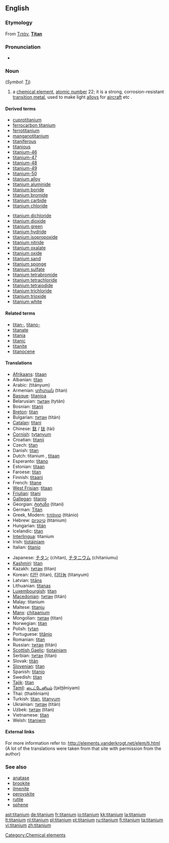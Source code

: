 ==English==

{{elements|Ti|scandium|Sc|vanadium|V}}

===Etymology===
From {{Gr.}} [[Τιτάν]], '''[[Titan]]'''

===Pronunciation===
* {{audio|en-us-titanium.ogg|Audio (US)}}

===Noun===
{{en-noun|-}} (''Symbol'': [[Ti]])
{{wikipedia}}

# a [[chemical element]], [[atomic number]] 22; it is a strong, corrosion-resistant [[transition metal]], used to make light [[alloy]]s for [[aircraft]] etc .

====Derived terms====
{{top2}}
* [[cuprotitanium]]
* [[ferrocarbon titanium]]
* [[ferrotitanium]]
* [[manganotitanium]]
* [[titaniferous]]
* [[titanious]]
* [[titanium-46]]
* [[titanium-47]]
* [[titanium-48]]
* [[titanium-49]]
* [[titanium-50]]
* [[titanium alloy]]
* [[titanium aluminide]]
* [[titanium boride]]
* [[titanium bromide]]
* [[titanium carbide]]
* [[titanium chloride]]
{{mid2}}
* [[titanium dichloride]]
* [[titanium dioxide]]
* [[titanium green]]
* [[titanium hydride]]
* [[titanium isopropoxide]]
* [[titanium nitride]]
* [[titanium oxalate]]
* [[titanium oxide]]
* [[titanium sand]]
* [[titanium sponge]]
* [[titanium sulfate]]
* [[titanium tetrabromide]]
* [[titanium tetrachloride]]
* [[titanium tetraiodide]]
* [[titanium trichloride]]
* [[titanium trioxide]]
* [[titanium white]]
{{bottom}}

====Related terms====
* [[titan-]], [[titano-]]
* [[titanate]]
* [[titania]]
* [[titanic]]
* [[titanite]]
* [[titanocene]]

====Translations====
{{top}}
* [[Afrikaans]]: [[titaan]]
* Albanian: [[titan]]
* Arabic: {{Arab|[[تيتانيوم]]}} (titányum) {{m}}
* Armenian: [[տիտան]] (titan)
* [[Basque]]: [[titanioa]]
* Belarusian: [[тытан]] (tytán) {{m}}
* Bosnian: [[titanij]]
* [[Breton]]: [[titan]]
* Bulgarian: [[титан]] (titán) {{m}}
* [[Catalan]]: [[titani]]
* Chinese: [[鈦]] / [[钛]] (tài)
* [[Cornish]]: [[tytanyum]]
* Croatian: [[titanij]]
* Czech: [[titan]] {{m}}
* Danish: [[titan]]
* Dutch: titanium {{n}}, [[titaan]] {{n}}
* Esperanto: [[titano]]
* Estonian: [[titaan]]
* Faroese: [[titan]]
* Finnish: [[titaani]]
* French: [[titane]] {{m}}
* [[West Frisian]]: [[titaan]]
* [[Friulian]]: [[titani]]
* [[Gallegan]]: [[titanio]]
* Georgian: [[ტიტანი]] (titani)
* German: [[Titan]] {{n}}
* Greek, Modern: [[τιτάνιο]] (titánio) {{n}}
* Hebrew: [[טיטניום]] (titánium)
* Hungarian: [[titán]]
* Icelandic: [[titan]]
* [[Interlingua]]: titanium
* Irish: [[tíotáiniam]]
* Italian: [[titanio]] {{m}}
{{mid}}
* Japanese: [[チタン]] (chitan), [[チタニウム]] (chitaniumu)
* [[Kashmiri]]: [[titan]]
* Kazakh: [[титан]] (titan)
* Korean: [[티탄]] (titan), [[티타늄]] (titanyum)
* Latvian: [[titāns]]
* Lithuanian: [[titanas]]
* [[Luxembourgish]]: [[titan]]
* [[Macedonian]]: [[титан]] (titán) {{m}}
* Malay: titanium
* Maltese: [[titanju]]
* [[Manx]]: [[çhitaanium]]
* Mongolian: [[титан]] (titan)
* Norwegian: [[titan]]
* Polish: [[tytan]] {{m}}
* Portuguese: [[titânio]] {{m}}
* Romanian: [[titan]] {{n}}
* Russian: [[титан]] (titán) {{m}}
* [[Scottish Gaelic]]: [[tìotainiam]]
* Serbian: [[титан]] (titan) {{m}}
* Slovak: [[titán]]
* [[Slovenian]]: [[titan]]
* Spanish: [[titanio]] {{m}}
* Swedish: [[titan]]
* [[Tajik]]: [[titan]]
* [[Tamil]]: [[டைட்டேனியம்]] (ţaiţţēniyam)
* Thai: {{Thai|[[ไทเทเนียม]]}} (thaitēniam)
* Turkish: [[titan]], [[titanyum]]
* Ukrainian: [[титан]] (titán) {{m}}
* Uzbek: [[титан]] (titan)
* Vietnamese: [[titan]]
* Welsh: [[titaniwm]]
{{bottom}}

====External links====
For more information refer to:
http://elements.vanderkrogt.net/elem/ti.html
(A lot of the translations were taken from that site with permission from the author)

===See also===
* [[anatase]]
* [[brookite]]
* [[ilmenite]]
* [[perovskite]]
* [[rutile]]
* [[sphene]]

[[Category:Chemical elements]]

[[ast:titanium]]
[[de:titanium]]
[[fr:titanium]]
[[io:titanium]]
[[kk:titanium]]
[[la:titanium]]
[[lt:titanium]]
[[nl:titanium]]
[[pl:titanium]]
[[pt:titanium]]
[[ru:titanium]]
[[fi:titanium]]
[[ta:titanium]]
[[vi:titanium]]
[[zh:titanium]]